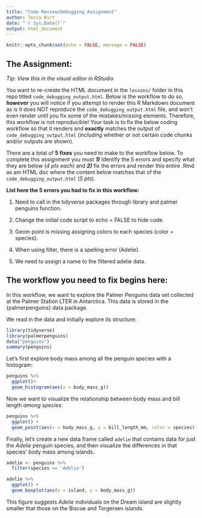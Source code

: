 ```yaml
---
title: "Code Review/Debugging Assignment"
author: Tessa Birt
date: "`r Sys.Date()`"
output: html_document
---
```


```r
knitr::opts_chunk$set(echo = FALSE, message = FALSE)
```

## The Assignment:

*Tip: View this in the visual editor in RStudio*

You want to re-create the HTML document in the `lessons/` folder in this repo titled `code_debugging_output.html`. Below is the workflow to do so, ***however*** you will notice if you attempt to render this R Markdown document as is it does NOT reproduce the `code_debugging_output.html` file, and won't even render until you fix some of the mistakes/missing elements. Therefore, this workflow is not reproducible! Your task is to fix the below coding workflow so that it renders and **exactly** matches the output of `code_debugging_output.html` (*including* whether or not certain code chunks and/or outputs are shown).

There are a total of **5 fixes** you need to make to the workflow below. To complete this assignment you must ***1)*** Identify the 5 errors and specify what they are below (*4 pts each*) and ***2)*** fix the errors and render this entire .Rmd as am HTML doc where the content below matches that of the `code_debugging_output.html` (*5 pts*).

**List here the 5 errors you had to fix in this workflow:**

1.  Need to call in the tidyverse packages through library and palmer penguins function.

2.  Change the initial code script to echo = FALSE to hide code.

3.  Geom point is missing assigning colors to each species (color = species).

4.  When using filter, there is a spelling error (Adelie).

5.  We need to assign a name to the filtered adelie data.

## The workflow you need to fix begins here:

In this workflow, we want to explore the Palmer Penguins data set collected at the Palmer Station LTER in Antarctica. This data is stored in the {palmerpenguins} data package.

We read in the data and initially explore its structure:

```r
library(tidyverse)
library(palmerpenguins)
data("penguins")
summary(penguins)
```

Let's first explore body mass among all the penguin species with a histogram:

```r
penguins %>% 
  ggplot()+
  geom_histogram(aes(x = body_mass_g))
```

Now we want to visualize the relationship between body mass and bill length *among species*:

```r
penguins %>%
  ggplot() +
  geom_point(aes(x = body_mass_g, y = bill_length_mm, color = species))
```

Finally, let's create a new data frame called `adelie` that contains data for just the *Adelie* penguin species, and then visualize the differences in that species' body mass among islands.

```r
adelie <- penguins %>% 
  filter(species == 'Adelie')
```

```r
adelie %>% 
  ggplot() +
  geom_boxplot(aes(x = island, y = body_mass_g))
```

This figure suggests *Adelie* individuals on the Dream island are slightly smaller that those on the Biscoe and Torgersen islands.
